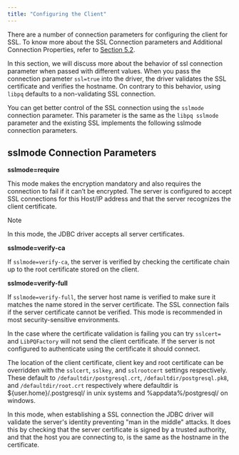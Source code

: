```yaml
---
title: "Configuring the Client"
---
```


<div id="configuring_the_client" class="registered_link"></div>

There are a number of connection parameters for configuring the client for SSL. To know more about the SSL Connection parameters and Additional Connection Properties, refer to [Section 5.2](#connecting-to-the-database).

In this section, we will discuss more about the behavior of ssl connection parameter when passed with different values. When you pass the connection parameter `ssl=true` into the driver, the driver validates the SSL certificate and verifies the hostname. On contrary to this behavior, using `libpq` defaults to a non-validating SSL connection.

You can get better control of the SSL connection using the `sslmode` connection parameter. This parameter is the same as the `libpq sslmode` parameter and the existing SSL implements the following sslmode connection parameters.

## sslmode Connection Parameters

**sslmode=require**

This mode makes the encryption mandatory and also requires the connection to fail if it can’t be encrypted. The server is configured to accept SSL connections for this Host/IP address and that the server recognizes the client certificate.

<div class="note">

<div class="title">

Note

</div>

In this mode, the JDBC driver accepts all server certificates.

</div>

**sslmode=verify-ca**

If `sslmode=verify-ca`, the server is verified by checking the certificate chain up to the root certificate stored on the client.

**sslmode=verify-full**

If `sslmode=verify-full`, the server host name is verified to make sure it matches the name stored in the server certificate. The SSL connection fails if the server certificate cannot be verified. This mode is recommended in most security-sensitive environments.

In the case where the certificate validation is failing you can try `sslcert=` and `LibPQFactory` will not send the client certificate. If the server is not configured to authenticate using the certificate it should connect.

The location of the client certificate, client key and root certificate can be overridden with the `sslcert`, `sslkey`, and `sslrootcert` settings respectively. These default to `/defaultdir/postgresql.crt`, `/defaultdir/postgresql.pk8`, and `/defaultdir/root.crt` respectively where defaultdir is ${user.home}/.postgresql/ in unix systems and %appdata%/postgresql/ on windows.

In this mode, when establishing a SSL connection the JDBC driver will validate the server's identity preventing "man in the middle" attacks. It does this by checking that the server certificate is signed by a trusted authority, and that the host you are connecting to, is the same as the hostname in the certificate.
